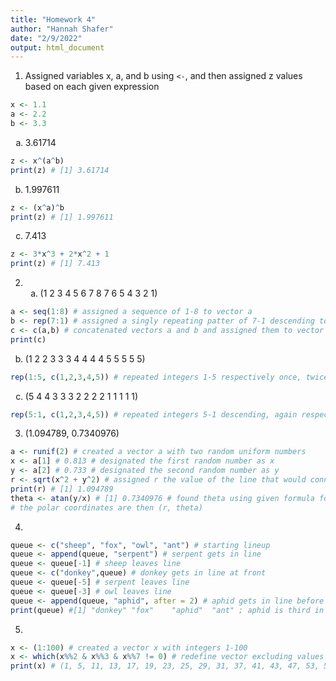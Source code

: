 ```yaml
---
title: "Homework 4"
author: "Hannah Shafer"
date: "2/9/2022"
output: html_document
---
```


1. Assigned variables x, a, and b using ```<-```, and then assigned z values based on each given expression
```r
x <- 1.1
a <- 2.2
b <- 3.3
```

a. 3.61714
```r
z <- x^(a^b)
print(z) # [1] 3.61714
```

b. 1.997611
```r
z <- (x^a)^b
print(z) # [1] 1.997611
```

c. 7.413
```r
z <- 3*x^3 + 2*x^2 + 1
print(z) # [1] 7.413
```


2. a. (1 2 3 4 5 6 7 8 7 6 5 4 3 2 1)
```r
a <- seq(1:8) # assigned a sequence of 1-8 to vector a
b <- rep(7:1) # assigned a singly repeating patter of 7-1 descending to vector b
c <- c(a,b) # concatenated vectors a and b and assigned them to vector c, our desired output
print(c)
```
b. (1 2 2 3 3 3 4 4 4 4 5 5 5 5 5)
```r
rep(1:5, c(1,2,3,4,5)) # repeated integers 1-5 respectively once, twice, thrice, four times, and five times
```
c. (5 4 4 3 3 3 2 2 2 2 1 1 1 1 1)
```r
rep(5:1, c(1,2,3,4,5)) # repeated integers 5-1 descending, again respectively once, twice, thrice, four times, and five times
```

3. (1.094789, 0.7340976)
```r
a <- runif(2) # created a vector a with two random uniform numbers
x <- a[1] # 0.813 # designated the first random number as x
y <- a[2] # 0.733 # designated the second random number as y
r <- sqrt(x^2 + y^2) # assigned r the value of the line that would connect x and y
print(r) # [1] 1.094789
theta <- atan(y/x) # [1] 0.7340976 # found theta using given formula for converting Cartesian to polar coordinates
# the polar coordinates are then (r, theta)
```

4.
```r
queue <- c("sheep", "fox", "owl", "ant") # starting lineup
queue <- append(queue, "serpent") # serpent gets in line
queue <- queue[-1] # sheep leaves line
queue <- c("donkey",queue) # donkey gets in line at front
queue <- queue[-5] # serpent leaves line
queue <- queue[-3] # owl leaves line
queue <- append(queue, "aphid", after = 2) # aphid gets in line before ant
print(queue) #[1] "donkey" "fox"    "aphid"  "ant" ; aphid is third in line
```

5.
```r
x <- (1:100) # created a vector x with integers 1-100
x <- which(x%%2 & x%%3 & x%%7 != 0) # redefine vector excluding values that are not (!= 0) divisible by (%%) 2, 3, and (&) 7
print(x) # (1, 5, 11, 13, 17, 19, 23, 25, 29, 31, 37, 41, 43, 47, 53, 55, 59, 61, 65, 67, 71, 73, 79, 83, 85, 89, 95, 97)
```
